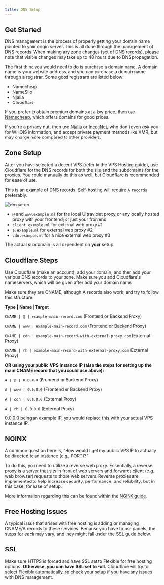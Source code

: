 ```yaml
---
title: DNS Setup
---
```


<head>
    <meta content="IE=edge" http-equiv="X-UA-Compatible" />
    <meta name="viewport" content="width=device-width, initial-scale=1.0, shrink-to-fit=no" />
    <meta content="1.0.10" name="version" />
    <meta name="theme-color" media="(prefers-color-scheme: dark)" content="#434c5e" />
    <link rel="canonical" href="https://titaniumnetwork.org/" />
    <meta name="keywords" content="titanium network, dns, web proxies" />
    <meta property="og:site_name" content="DNS Setup" />
    <meta property="og:url" content="https://docs.titaniumnetwork.org/guides/dns-setup" />
    <meta property="og:title" content="DNS Setup" />
    <meta property="og:type" content="website" />
    <meta property="og:description" content="DNS management is the entire process of properly getting your own domain name actually pointed to your origin server." />
    <meta property="og:image" content="https://raw.githubusercontent.com/titaniumnetwork-dev/Oxide/master/public/logo.png" />
    <meta property="og:image:secure_url" content="https://raw.githubusercontent.com/titaniumnetwork-dev/Oxide/master/public/logo.png" />
    <meta property="twitter:image" content="https://raw.githubusercontent.com/titaniumnetwork-dev/Oxide/master/public/logo.png" />
    <meta name="twitter:site" content="@TitaniumNetDev" />
    <meta name="twitter:creator" content="@TitaniumNetDev" />
    <meta name="twitter:card" content="summary_large_image" />
    <meta name="twitter:title" content="Titanium Network Docs" />
    <meta name="twitter:description" content="Open Source Proxy Organization; Here we provide advanced web proxy services through the progression of web proxy technologies." />
    <link rel="icon" type="image/png" href="https://titaniumnetwork.org/logo.png" />
    <link rel="apple-touch-icon" sizes="180x180" href="https://titaniumnetwork.org/logo.png" />
    <link rel="icon" type="image/png" sizes="32x32" href="https://titaniumnetwork.org/logo.png" />
    <link rel="icon" type="image/png" sizes="16x16" href="https://titaniumnetwork.org/logo.png" />
    <link rel="mask-icon" href="https://titaniumnetwork.org/logo.png" color="#b4213b" />
    <meta name="msapplication-TileColor" content="#b4213b" />
    <link rel="manifest" href="https://titaniumnetwork.org/manifest.json" />
</head>

## Get Started

DNS management is the process of properly getting your domain name pointed to your origin server.
This is all done through the management of DNS records. When making any zone changes (set of DNS records), please note that visible changes may take up to 48 hours due to DNS propagation.

The first thing you would need to do is purchase a domain name. A domain name is your website address, and you can purchase a domain name through a registrar. Some good registrars are listed below:

- Namecheap
- NameSilo
- Njalla
- Cloudflare

If you prefer to obtain premium domains at a low price, then use <a href="https://namecheap.com">Namecheap</a>, which offers domains for good prices.

If you're a privacy nut, then use <a href="https://njal.la">Njalla</a> or <a href="https://incognet.io/">IncogNet</a>, who don't even <i>ask</i> you for WHOIS information, and accept private payment methods like XMR, but may charge more compared to other providers.

## Zone Setup

After you have selected a decent VPS (refer to the VPS Hosting guide), use Cloudflare for the DNS records for both the site and the subdomains for the proxies. You could manually do this as well, but Cloudflare is recommended for ease of use.

This is an example of DNS records. Self-hosting will require `A records` preferably.

![dnssetup](https://raw.githubusercontent.com/QuiteAFancyEmerald/Holy-Unblocker/master/views/assets/img/dnssetup.png)

- `@` and `www.example.ml` for the local Ultraviolet proxy or any locally hosted proxy with your frontend; or just your frontend
- `client.example.ml` for external web proxy #1
- `a.example.ml` for external web proxy #2
- `cdn.example.ml` for a nice external web proxy #3

The actual subdomain is all dependent on **your** setup.

## Cloudflare Steps

Use Cloudflare (make an account), add your domain, and then add your various DNS records to your zone. Make sure you add Cloudflare's nameservers, which will be given after add your domain name.

Make sure they are CNAME, although A records also work, and try to follow this structure:

**Type | Name | Target**

`CNAME | @ | example-main-record.com` (Frontend or Backend Proxy)

`CNAME | www | example-main-record.com` (Frontend or Backend Proxy)

`CNAME | cdn | example-main-record-with-external-proxy.com` (External Proxy)

`CNAME | rh | example-main-record-with-external-proxy.com` (External Proxy)

**OR using your public VPS instance IP (also the steps for setting up the main CNAME record that you could use above):**

`A | @ | 0.0.0.0` (Frontend or Backend Proxy)

`A | www | 0.0.0.0` (Frontend or Backend Proxy)

`A | cdn | 0.0.0.0` (External Proxy)

`A | rh | 0.0.0.0` (External Proxy)

0.0.0.0 being an example IP, you would replace this with your actual VPS instance IP.

## NGINX

A common question here is, "How would I get my public VPS IP to actually be directed to an instance (e.g., PORT)?"

To do this, you need to utilize a reverse web proxy. Essentially, a reverse proxy is a server that sits in front of web servers and forwards client (e.g. web browser) requests to those web servers. Reverse proxies are implemented to help increase security, performance, and reliability, but in this case, for ease of setup.

More information regarding this can be found within the [NGINX guide](../nginx).

## Free Hosting Issues

A typical issue that arises with free hosting is adding or managing CNAME/A records to these services. Because you have to use panels, the steps for each may vary, and they might fall under the SSL guide below.

## SSL

Make sure HTTPS is forced and have SSL set to Flexible for free hosting options. **Otherwise, you can have SSL set to Full.**
Cloudflare will try to select Flexible automatically, so check your setup if you have any issues with DNS management.
